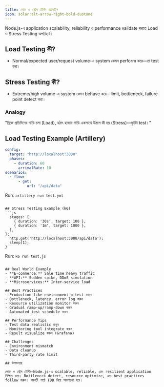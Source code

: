 ```yaml
---
title: লোড ও স্ট্রেস টেস্টিং প্র্যাকটিস
icon: solar:alt-arrow-right-bold-duotone
---
```


Node.js-এ application scalability, reliability ও performance validate করতে Load ও Stress Testing অপরিহার্য।

## Load Testing কী?
- Normal/expected user/request volume-এ system কেমন perform করে—তা test করা।

## Stress Testing কী?
- Extreme/high volume-এ system কেমন behave করে—limit, bottleneck, failure point detect করা।

### Analogy
"ব্রিজে প্রতিদিনের গাড়ি চলা (Load), হঠাৎ হাজার গাড়ি একসাথে উঠলে কী হয় (Stress)—দুইটা test।"

## Load Testing Example (Artillery)
```yaml
config:
  target: "http://localhost:3000"
  phases:
    - duration: 60
      arrivalRate: 10
scenarios:
  - flow:
      - get:
          url: "/api/data"
```
Run: `artillery run test.yml`
```

## Stress Testing Example (k6)
```js
  stages: [
    { duration: '30s', target: 100 },
    { duration: '1m', target: 1000 },
  ],
};
  http.get('http://localhost:3000/api/data');
  sleep(1);
}
```
Run: `k6 run test.js`
```

## Real World Example
- **E-commerce:** Sale time heavy traffic
- **API:** Sudden spike, DDoS simulation
- **Microservices:** Inter-service load

## Best Practices
- Production-like environment-এ test করুন
- Bottleneck, latency, error log করুন
- Resource utilization monitor করুন
- Gradual ramp-up/ramp-down করুন
- Automated test schedule করুন

## Performance Tips
- Test data realistic রাখুন
- Monitoring tool integrate করুন
- Result visualize করুন (Grafana)

## Challenges
- Environment mismatch
- Data cleanup
- Third-party rate limit

## উপসংহার

লোড ও স্ট্রেস টেস্টিং—Node.js-এ scalable, reliable, এবং resilient application নিশ্চিত করে। Bottleneck detect, resource optimize, এবং best practices follow করুন। পরবর্তী পাঠে TDD নিয়ে আলোচনা হবে।
